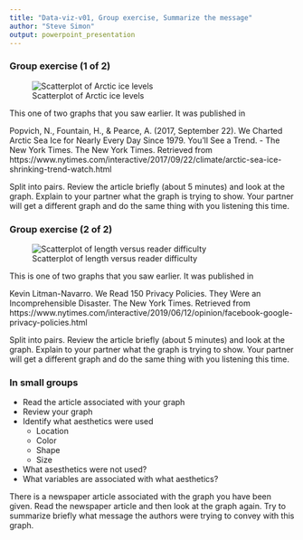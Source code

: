 ```yaml
---
title: "Data-viz-v01, Group exercise, Summarize the message"
author: "Steve Simon"
output: powerpoint_presentation
---
```


### Group exercise (1 of 2)

![Scatterplot of Arctic ice levels](../images/external/arctic-ice-scatterplot.png)

<div class="notes">

This one of two graphs that you saw earlier. It was published in

Popvich, N., Fountain, H., & Pearce, A. (2017, September 22). We Charted Arctic Sea Ice for Nearly Every Day Since 1979. You’ll See a Trend. - The New York Times. The New York Times. Retrieved from https://www.nytimes.com/interactive/2017/09/22/climate/arctic-sea-ice-shrinking-trend-watch.html

Split into pairs. Review the article briefly (about 5 minutes) and look at the graph. Explain to your partner what the graph is trying to show. Your partner will get a different graph and do the same thing with you listening this time.

</div>

### Group exercise (2 of 2)

![Scatterplot of length versus reader difficulty](../images/external/privacy-policies.png)

<div class="notes">

This is one of two graphs that you saw earlier. It was published in 

Kevin Litman-Navarro. We Read 150 Privacy Policies. They Were an Incomprehensible Disaster. The New York Times. Retrieved from https://www.nytimes.com/interactive/2019/06/12/opinion/facebook-google-privacy-policies.html

Split into pairs. Review the article briefly (about 5 minutes) and look at the graph. Explain to your partner what the graph is trying to show. Your partner will get a different graph and do the same thing with you listening this time.

</div>

### In small groups

+ Read the article associated with your graph
+ Review your graph
+ Identify what aesthetics were used
  + Location
  + Color
  + Shape
  + Size
+ What asesthetics were not used?
+ What variables are associated with what aesthetics?
  
<div class="notes">

There is a newspaper article associated with the graph you have been given. Read the newspaper article and then look at the graph again. Try to summarize briefly what message the authors were trying to convey with this graph.

</div>

